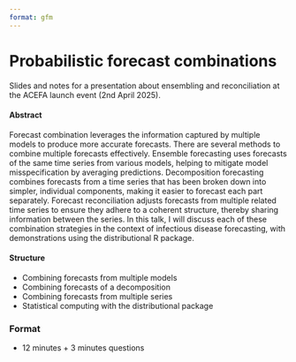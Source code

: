 ```yaml
---
format: gfm
---
```


<!-- README.md is generated from README.qmd. Please edit that file -->

# Probabilistic forecast combinations

Slides and notes for a presentation about ensembling and reconciliation at the ACEFA launch event (2nd April 2025).

<!-- A recording of this presentation is available on YouTube here: <https://www.youtube.com/watch?v=> -->

<!-- [![](preview.jpg)](https://www.youtube.com/watch?v=) -->

#### Abstract

Forecast combination leverages the information captured by multiple models to produce more accurate forecasts. There are several methods to combine multiple forecasts effectively. Ensemble forecasting uses forecasts of the same time series from various models, helping to mitigate model misspecification by averaging predictions. Decomposition forecasting combines forecasts from a time series that has been broken down into simpler, individual components, making it easier to forecast each part separately. Forecast reconciliation adjusts forecasts from multiple related time series to ensure they adhere to a coherent structure, thereby sharing information between the series. In this talk, I will discuss each of these combination strategies in the context of infectious disease forecasting, with demonstrations using the distributional R package.

#### Structure

* Combining forecasts from multiple models
* Combining forecasts of a decomposition
* Combining forecasts from multiple series
* Statistical computing with the distributional package

### Format

* 12 minutes + 3 minutes questions
